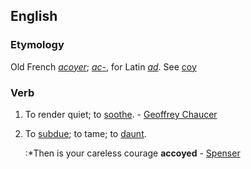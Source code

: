 ==English==

===Etymology===
Old French ''[[acoyer]]''; ''[[ac-]]'', for Latin ''[[ad]]''. See [[coy]]

===Verb===
{{en-verb}}

# {{obsolete}} To render quiet; to [[soothe]]. - [[w:Geoffrey Chaucer|Geoffrey Chaucer]]
# {{obsolete}} To [[subdue]]; to tame; to [[daunt]].
#:*Then is your careless courage '''accoyed''' - [[Spenser]]